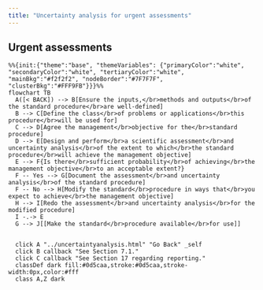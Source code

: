 ```yaml
---
title: "Uncertainty analysis for urgent assessments"
---
```


## Urgent assessments


:::{.column-page-inset}
```mermaid
%%{init:{"theme":"base", "themeVariables": {"primaryColor":"white", "secondaryColor":"white", "tertiaryColor":"white", "mainBkg":"#f2f2f2", "nodeBorder":"#7F7F7F", "clusterBkg":"#FFF9FB"}}}%%
flowchart TB
  A([< BACK]) --> B[Ensure the inputs,</br>methods and outputs</br>of the standard procedure</br>are well-defined] 
  B --> C[Define the class</br>of problems or applications</br>this procedure</br>will be used for]
  C --> D[Agree the management</br>objective for the</br>standard procedure]
  D --> E[Design and perform</br>a scientific assessment</br>and uncertainty analysis</br>of the extent to which</br>the standard procedure</br>will achieve the management objective]
  E --> F{Is there</br>sufficient probability</br>of achieving</br>the management objective</br>to an acceptable extent?}
  F -- Yes --> G[Document the assessment</br>and uncertainty analysis</br>of the standard procedure]
  F -- No --> H[Modify the standard</br>procedure in ways that</br>you expect to achieve</br>the management objective]
  H --> I[Redo the assessment</br>and uncertainty analysis</br>for the modified procedure]
  I -.-> E
  G --> J[[Make the standard</br>procedure available</br>for use]]
  
  
  click A "../uncertaintyanalysis.html" "Go Back" _self
  click B callback "See Section 7.1."
  click C callback "See Section 17 regarding reporting."
  classDef dark fill:#0d5caa,stroke:#0d5caa,stroke-width:0px,color:#fff
  class A,Z dark
```
:::